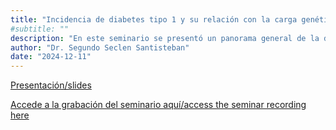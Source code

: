 ```yaml
---
title: "Incidencia de diabetes tipo 1 y su relación con la carga genética"
#subtitle: "" 
description: "En este seminario se presentó un panorama general de la diabetes tipo 1,  haciendo énfasis en el componente genético de la enfermedad. Se mostraron resultados sobre incidencia de diabetes tipo 1 y los marcadores genéticos asociados en población Peruana" 
author: "Dr. Segundo Seclen Santisteban"
date: "2024-12-11"
---
```


[Presentación/slides](2024-12-11.pdf)

[Accede a la grabación del seminario aquí/access the seminar recording
here](https://youtu.be/rDyB_VoSGvc)
